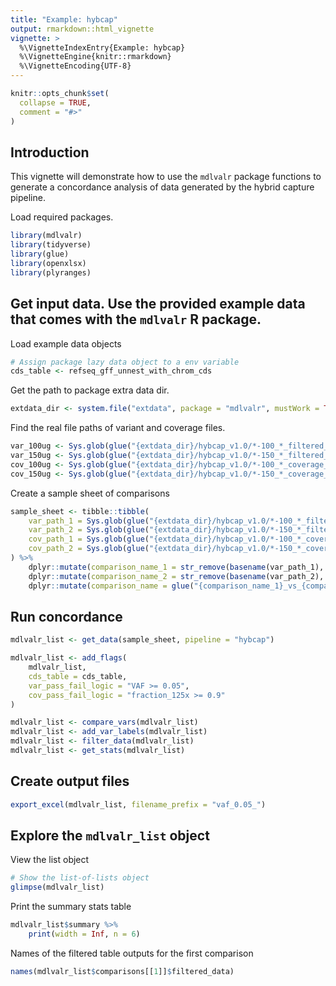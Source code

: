 ```yaml
---
title: "Example: hybcap"
output: rmarkdown::html_vignette
vignette: >
  %\VignetteIndexEntry{Example: hybcap}
  %\VignetteEngine{knitr::rmarkdown}
  %\VignetteEncoding{UTF-8}
---
```


```r
knitr::opts_chunk$set(
  collapse = TRUE,
  comment = "#>"
)
```



## Introduction


This vignette will demonstrate how to use the `mdlvalr` package functions to generate a concordance analysis of data generated by the hybrid capture pipeline.



Load required packages.

```r
library(mdlvalr)
library(tidyverse)
library(glue)
library(openxlsx)
library(plyranges)
```


## Get input data. Use the provided example data that comes with the `mdlvalr` R package. 

Load example data objects


```r
# Assign package lazy data object to a env variable
cds_table <- refseq_gff_unnest_with_chrom_cds
```

Get the path to package extra data dir.

```r
extdata_dir <- system.file("extdata", package = "mdlvalr", mustWork = TRUE)
```

Find the real file paths of variant and coverage files.


```r
var_100ug <- Sys.glob(glue("{extdata_dir}/hybcap_v1.0/*-100_*_filtered_integrated_variant_output_summary.xlsx"))
var_150ug <- Sys.glob(glue("{extdata_dir}/hybcap_v1.0/*-150_*_filtered_integrated_variant_output_summary.xlsx"))
cov_100ug <- Sys.glob(glue("{extdata_dir}/hybcap_v1.0/*-100_*_coverage_summary.xlsx"))
cov_150ug <- Sys.glob(glue("{extdata_dir}/hybcap_v1.0/*-150_*_coverage_summary.xlsx"))
```


Create a sample sheet of comparisons


```r
sample_sheet <- tibble::tibble(
    var_path_1 = Sys.glob(glue("{extdata_dir}/hybcap_v1.0/*-100_*_filtered_integrated_variant_output_summary.xlsx")),
    var_path_2 = Sys.glob(glue("{extdata_dir}/hybcap_v1.0/*-150_*_filtered_integrated_variant_output_summary.xlsx")),
    cov_path_1 = Sys.glob(glue("{extdata_dir}/hybcap_v1.0/*-100_*_coverage_summary.xlsx")),
    cov_path_2 = Sys.glob(glue("{extdata_dir}/hybcap_v1.0/*-150_*_coverage_summary.xlsx"))
) %>%
    dplyr::mutate(comparison_name_1 = str_remove(basename(var_path_1), "_.*$")) %>%
    dplyr::mutate(comparison_name_2 = str_remove(basename(var_path_2), "_.*$")) %>%
    dplyr::mutate(comparison_name = glue("{comparison_name_1}_vs_{comparison_name_2}"))
```






## Run concordance

```r
mdlvalr_list <- get_data(sample_sheet, pipeline = "hybcap")

mdlvalr_list <- add_flags(
    mdlvalr_list,
    cds_table = cds_table,
    var_pass_fail_logic = "VAF >= 0.05",
    cov_pass_fail_logic = "fraction_125x >= 0.9"
)

mdlvalr_list <- compare_vars(mdlvalr_list)
mdlvalr_list <- add_var_labels(mdlvalr_list)
mdlvalr_list <- filter_data(mdlvalr_list)
mdlvalr_list <- get_stats(mdlvalr_list)
```




## Create output files


```r
export_excel(mdlvalr_list, filename_prefix = "vaf_0.05_")
```





## Explore the `mdlvalr_list` object

View the list object

```r
# Show the list-of-lists object
glimpse(mdlvalr_list)
```



Print the summary stats table

```r
mdlvalr_list$summary %>%
    print(width = Inf, n = 6)
```

Names of the filtered table outputs for the first comparison

```r
names(mdlvalr_list$comparisons[[1]]$filtered_data)
```


